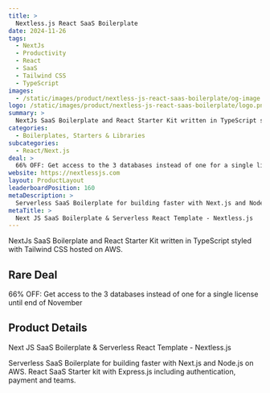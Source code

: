 ```yaml
---
title: >
  Nextless.js React SaaS Boilerplate
date: 2024-11-26
tags:
  - NextJs
  - Productivity
  - React
  - SaaS
  - Tailwind CSS
  - TypeScript
images:
  - /static/images/product/nextless-js-react-saas-boilerplate/og-image.png
logo: /static/images/product/nextless-js-react-saas-boilerplate/logo.png
summary: >
  NextJs SaaS Boilerplate and React Starter Kit written in TypeScript styled with Tailwind CSS hosted on AWS.
categories:
  - Boilerplates, Starters & Libraries
subcategories:
  - React/Next.js
deal: >
  66% OFF: Get access to the 3 databases instead of one for a single license until end of November
website: https://nextlessjs.com
layout: ProductLayout
leaderboardPosition: 160
metaDescription: >
  Serverless SaaS Boilerplate for building faster with Next.js and Node.js on AWS. React SaaS Starter kit with Express.js including authentication, payment and teams.
metaTitle: >
  Next JS SaaS Boilerplate & Serverless React Template - Nextless.js
---
```

NextJs SaaS Boilerplate and React Starter Kit written in TypeScript styled with Tailwind CSS hosted on AWS.

## Rare Deal

66% OFF: Get access to the 3 databases instead of one for a single license until end of November

## Product Details

Next JS SaaS Boilerplate & Serverless React Template - Nextless.js

Serverless SaaS Boilerplate for building faster with Next.js and Node.js on AWS. React SaaS Starter kit with Express.js including authentication, payment and teams.
